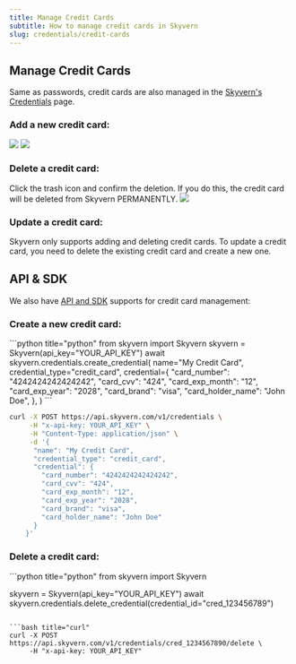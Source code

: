 ```yaml
---
title: Manage Credit Cards
subtitle: How to manage credit cards in Skyvern
slug: credentials/credit-cards
---
```


## Manage Credit Cards
Same as passwords, credit cards are also managed in the [Skyvern's Credentials](https://app.skyvern.com/credentials) page.

### Add a new credit card:

<img src="../images/credential_management/add_credit_card.png" />

<img src="../images/credential_management/add_credit_card_detail.png" />

### Delete a credit card:

Click the trash icon and confirm the deletion. If you do this, the credit card will be deleted from Skyvern PERMANENTLY.
<img src="../images/credential_management/delete_credit_card.png" />

### Update a credit card:
<Warning>Skyvern only supports adding and deleting credit cards. To update a credit card, you need to delete the existing credit card and create a new one.</Warning>

## API & SDK
We also have [API and SDK](/api-reference/api-reference/credentials/create-credential) supports for credit card management:

### Create a new credit card:

<CodeBlocks>
```python title="python"
from skyvern import Skyvern
skyvern = Skyvern(api_key="YOUR_API_KEY")
await skyvern.credentials.create_credential(
    name="My Credit Card",
    credential_type="credit_card",
    credential={
        "card_number": "4242424242424242",
        "card_cvv": "424",
        "card_exp_month": "12",
        "card_exp_year": "2028",
        "card_brand": "visa",
        "card_holder_name": "John Doe",
    },
)
```

```bash title="curl"
curl -X POST https://api.skyvern.com/v1/credentials \
     -H "x-api-key: YOUR_API_KEY" \
     -H "Content-Type: application/json" \
     -d '{
      "name": "My Credit Card",
      "credential_type": "credit_card",
      "credential": {
        "card_number": "4242424242424242",
        "card_cvv": "424",
        "card_exp_month": "12",
        "card_exp_year": "2028",
        "card_brand": "visa",
        "card_holder_name": "John Doe"
      }
    }'
```
</CodeBlocks>

### Delete a credit card:

<CodeBlocks>
```python title="python"
from skyvern import Skyvern

skyvern = Skyvern(api_key="YOUR_API_KEY")
await skyvern.credentials.delete_credential(credential_id="cred_123456789")
```

```bash title="curl"
curl -X POST https://api.skyvern.com/v1/credentials/cred_1234567890/delete \
	 -H "x-api-key: YOUR_API_KEY"
```
</CodeBlocks>

